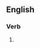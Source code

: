 ==English==

===Verb===
{{head|en|present participle}}

# {{present participle of|spite|lang=en|nocat=1}}